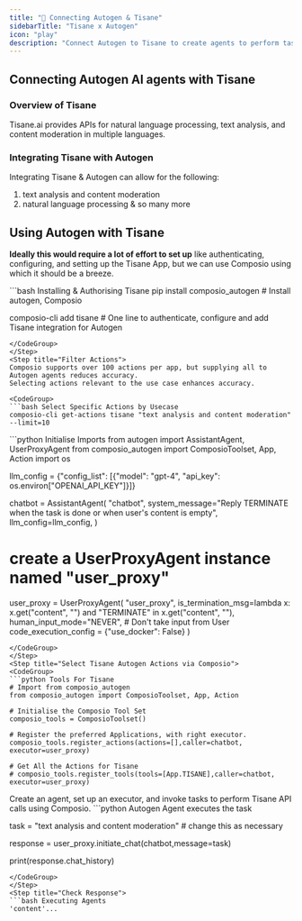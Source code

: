 ```yaml
---
title: "🚀 Connecting Autogen & Tisane"
sidebarTitle: "Tisane x Autogen"
icon: "play"
description: "Connect Autogen to Tisane to create agents to perform tasks using natural language"
---
```


## Connecting Autogen AI agents with Tisane

### Overview of Tisane

Tisane.ai provides APIs for natural language processing, text analysis, and content moderation in multiple languages.

### Integrating Tisane with Autogen

Integrating Tisane & Autogen can allow for the following:

1. text analysis and content moderation
2. natural language processing
& so many more

## Using Autogen with Tisane

<Steps>
<Step title="Setting Up the Environment">

**Ideally this would require a lot of effort to set up** like authenticating, configuring, and setting up the Tisane App, but we can use Composio using which it should be a breeze.

<CodeGroup>
```bash Installing & Authorising Tisane
pip install composio_autogen # Install autogen, Composio 

composio-cli add tisane # One line to authenticate, configure and add Tisane integration for Autogen
```
</CodeGroup>
</Step>
<Step title="Filter Actions">
Composio supports over 100 actions per app, but supplying all to Autogen agents reduces accuracy.
Selecting actions relevant to the use case enhances accuracy.

<CodeGroup>
```bash Select Specific Actions by Usecase
composio-cli get-actions tisane "text analysis and content moderation" --limit=10
```
</CodeGroup>

</Step>
<Step title="Import Base Packages">

<CodeGroup>
```python Initialise Imports
from autogen import AssistantAgent, UserProxyAgent
from composio_autogen import ComposioToolset, App, Action
import os

llm_config = {"config_list": [{"model": "gpt-4", "api_key": os.environ["OPENAI_API_KEY"]}]}

chatbot = AssistantAgent(
    "chatbot",
    system_message="Reply TERMINATE when the task is done or when user's content is empty",
    llm_config=llm_config,
)

# create a UserProxyAgent instance named "user_proxy"
user_proxy = UserProxyAgent(
    "user_proxy",
    is_termination_msg=lambda x: x.get("content", "") and "TERMINATE" in x.get("content", ""),
    human_input_mode="NEVER", # Don't take input from User
    code_execution_config = {"use_docker": False}
)
```
</CodeGroup>
</Step>
<Step title="Select Tisane Autogen Actions via Composio">
<CodeGroup>
```python Tools For Tisane
# Import from composio_autogen
from composio_autogen import ComposioToolset, App, Action

# Initialise the Composio Tool Set
composio_tools = ComposioToolset()

# Register the preferred Applications, with right executor. 
composio_tools.register_actions(actions=[],caller=chatbot, executor=user_proxy)

# Get All the Actions for Tisane
# composio_tools.register_tools(tools=[App.TISANE],caller=chatbot, executor=user_proxy) 
```
</CodeGroup>
</Step>
<Step title="Execute the Agent">
Create an agent, set up an executor, and invoke tasks to perform Tisane API calls using Composio. 
<CodeGroup>
```python Autogen Agent executes the task

task = "text analysis and content moderation" # change this as necessary

response = user_proxy.initiate_chat(chatbot,message=task)

print(response.chat_history)
```
</CodeGroup>
</Step>
<Step title="Check Response">
```bash Executing Agents
'content'...
```
</Step>
</Steps>
